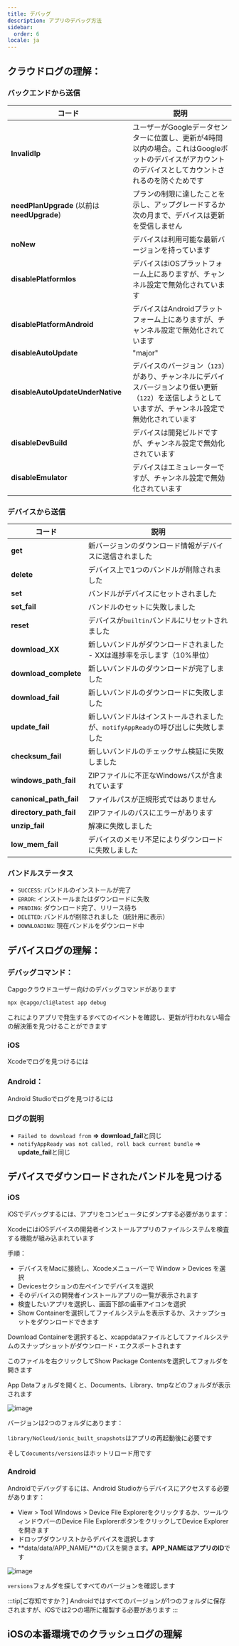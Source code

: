 ```yaml
---
title: デバッグ
description: アプリのデバッグ方法
sidebar:
  order: 6
locale: ja
---
```



## クラウドログの理解：

### バックエンドから送信

| コード                          | 説明                                                                                                                                                                 |
| ------------------------------------------------ | --------------------------------------------------------------------------------------------------------------------------------------------------------------------------- |
| **InvalidIp**                                    | ユーザーがGoogleデータセンターに位置し、更新が4時間以内の場合。これはGoogleボットのデバイスがアカウントのデバイスとしてカウントされるのを防ぐためです |
| **needPlanUpgrade** (以前は **needUpgrade**)     | プランの制限に達したことを示し、アップグレードするか次の月まで、デバイスは更新を受信しません                                  |
| **noNew**                                        | デバイスは利用可能な最新バージョンを持っています                                                                                                                                |
| **disablePlatformIos**                           | デバイスはiOSプラットフォーム上にありますが、チャンネル設定で無効化されています                                                                                            |
| **disablePlatformAndroid**                       | デバイスはAndroidプラットフォーム上にありますが、チャンネル設定で無効化されています                                                                                        |
| **disableAutoUpdate**                            | "major" | "minor" | "version_number" | "none"                                       |
| **disableAutoUpdateUnderNative**                 | デバイスのバージョン（`123`）があり、チャンネルにデバイスバージョンより低い更新（`122`）を送信しようとしていますが、チャンネル設定で無効化されています                   |
| **disableDevBuild**                              | デバイスは開発ビルドですが、チャンネル設定で無効化されています                                                                                                   |
| **disableEmulator**                              | デバイスはエミュレーターですが、チャンネル設定で無効化されています                                                                                                    |

### デバイスから送信

| コード  | 説明                                                                       |
| --------------------- | --------------------------------------------------------------------------------- |
| **get**               | 新バージョンのダウンロード情報がデバイスに送信されました                 |
| **delete**            | デバイス上で1つのバンドルが削除されました                                        |
| **set**               | バンドルがデバイスにセットされました                                              |
| **set_fail**          | バンドルのセットに失敗しました                                                         |
| **reset**             | デバイスが`builtin`バンドルにリセットされました                                         |
| **download_XX**       | 新しいバンドルがダウンロードされました - XXは進捗率を示します（10%単位） |
| **download_complete** | 新しいバンドルのダウンロードが完了しました                                                |
| **download_fail**     | 新しいバンドルのダウンロードに失敗しました                                                |
| **update_fail**       | 新しいバンドルはインストールされましたが、`notifyAppReady`の呼び出しに失敗しました            |
| **checksum_fail**     | 新しいバンドルのチェックサム検証に失敗しました                                   |
| **windows_path_fail** | ZIPファイルに不正なWindowsパスが含まれています                        |
| **canonical_path_fail** | ファイルパスが正規形式ではありません                                              |
| **directory_path_fail** | ZIPファイルのパスにエラーがあります                                         |
| **unzip_fail**          | 解凍に失敗しました                                                                   |
| **low_mem_fail** | デバイスのメモリ不足によりダウンロードに失敗しました                                    |

### バンドルステータス

* `SUCCESS`: バンドルのインストールが完了
* `ERROR`: インストールまたはダウンロードに失敗
* `PENDING`: ダウンロード完了、リリース待ち
* `DELETED`: バンドルが削除されました（統計用に表示）
* `DOWNLOADING`: 現在バンドルをダウンロード中

## デバイスログの理解：

### デバッグコマンド：

Capgoクラウドユーザー向けのデバッグコマンドがあります

```bash
npx @capgo/cli@latest app debug
```

これによりアプリで発生するすべてのイベントを確認し、更新が行われない場合の解決策を見つけることができます

### iOS

Xcodeでログを見つけるには

<LinkCard
    title="Getting the Device Log in Xcode"
    href="https://intercomhelp/deploygate/en/articles/4682692-getting-the-device-log-in-xcode"
/>

### Android：

Android Studioでログを見つけるには

<LinkCard
    title="View logs with Logcat"
    href="https://developerandroidcom/studio/debug/am-logcat"
/>

### ログの説明

* `Failed to download from` **=>** **download_fail**と同じ
* `notifyAppReady was not called, roll back current bundle` => **update_fail**と同じ

## デバイスでダウンロードされたバンドルを見つける

### iOS

iOSでデバッグするには、アプリをコンピュータにダンプする必要があります：

XcodeにはiOSデバイスの開発者インストールアプリのファイルシステムを検査する機能が組み込まれています

手順：

* デバイスをMacに接続し、Xcodeメニューバーで Window > Devices を選択
* Devicesセクションの左ペインでデバイスを選択
* そのデバイスの開発者インストールアプリの一覧が表示されます
* 検査したいアプリを選択し、画面下部の歯車アイコンを選択
* Show Containerを選択してファイルシステムを表示するか、スナップショットをダウンロードできます

Download Containerを選択すると、xcappdataファイルとしてファイルシステムのスナップショットがダウンロード・エクスポートされます

このファイルを右クリックしてShow Package Contentsを選択してフォルダを開きます

App Dataフォルダを開くと、Documents、Library、tmpなどのフォルダが表示されます

![image](https://user-imagesgithubusercontentcom/4084527/166708589-8d500351-e140-41c3-bea2-a037fe35243ewebp/)

バージョンは2つのフォルダにあります：

`library/NoCloud/ionic_built_snapshots`はアプリの再起動後に必要です

そして`documents/versions`はホットリロード用です

### Android

Androidでデバッグするには、Android Studioからデバイスにアクセスする必要があります：

* View > Tool Windows > Device File Explorerをクリックするか、ツールウィンドウバーのDevice File ExplorerボタンをクリックしてDevice Explorerを開きます
* ドロップダウンリストからデバイスを選択します
* **data/data/APP_NAME/**のパスを開きます。**APP_NAMEはアプリのID**です

![image](https://user-imagesgithubusercontentcom/4084527/166708728-8f96fc73-5d90-426f-8d27-301697347a5fwebp/)

`versions`フォルダを探してすべてのバージョンを確認します

:::tip[ご存知ですか？]
Androidではすべてのバージョンが1つのフォルダに保存されますが、iOSでは2つの場所に複製する必要があります
:::

## iOSの本番環境でのクラッシュログの理解

<LinkCard
    title="How to review your app's crash logs"
    href="https://developerapplecom/news/?id=nra79npr"
/>